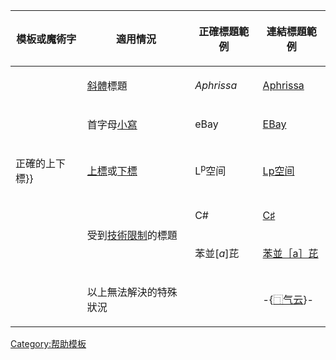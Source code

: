 {| class="wikitable" style="background:transparent"
|-
! 模板或魔術字 !! 適用情況 !! 正確標題範例 !! 連結標題範例
|-
! {{tlx|Italic title}}
| [[斜體]]標題 || ''Aphrissa'' || [[Aphrissa]]
|-
! {{tlx|Lowercase title}}
| 首字母[[小寫字母|小寫]] || eBay || [[EBay]]
|-
! {{tlx|Downsize|title{{=}}正確的上下標}} 
| [[上標]]或[[下標]] || L<sup>p</sup>空间 || [[Lp空间]]
|-
! rowspan="3" | {{tlx|Correct title}}<br /><code>{{tlx|DISPLAYTITLE}}</code>
| rowspan="2" | 受到[[Wikipedia:命名常规 (技术限制)|技術限制]]的標題 || C# || [[C♯]]
|-
| 苯並[''a'']芘 || [[苯並［a］芘]]
|-
| 以上無法解決的特殊狀況 || {{缺字|yun2|1}} || -{[[⿹气云]]}-
|}<noinclude>
[[Category:帮助模板]]
</noinclude>